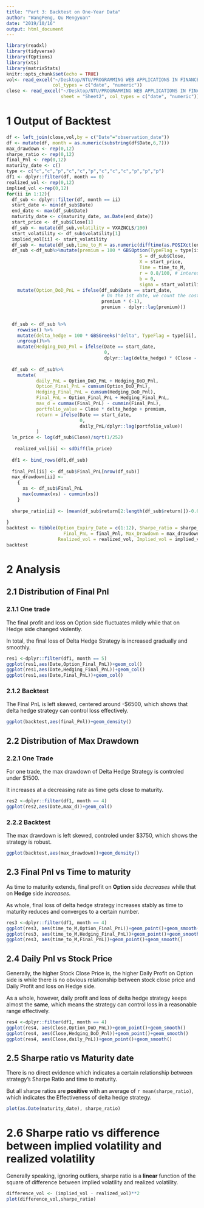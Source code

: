 ```yaml
---
title: "Part 3: Backtest on One-Year Data"
author: "WangPeng, Qu Mengyuan"
date: "2019/10/16"
output: html_document
---
```


```r
library(readxl)
library(tidyverse)
library(fOptions)
library(xts)
library(matrixStats)
knitr::opts_chunk$set(echo = TRUE)
vol<- read_excel("~/Desktop/NTU/PROGRAMMING WEB APPLICATIONS IN FINANCE/FE8828-Qu Mengyuan/group project/Q3/VXAZNCLS.xlsx", 
                 col_types = c("date", "numeric"))
close <- read_excel("~/Desktop/NTU/PROGRAMMING WEB APPLICATIONS IN FINANCE/FE8828-Qu Mengyuan/group project/Q3/VXAZNCLS.xlsx", 
                    sheet = "Sheet2", col_types = c("date", "numeric"))
```

# 1 Output of Backtest 
```r
df <- left_join(close,vol,by = c("Date"="observation_date"))
df <- mutate(df, month = as.numeric(substring(df$Date,6,7)))
max_drawdown <- rep(0,12)
sharpe_ratio <- rep(0,12)
final_Pnl <- rep(0,12)
maturity_date <- c()
type <- c("c","c","p","c","c","p","c","c","c","p","p","p")
df1 <- dplyr::filter(df, month == 0)
realized_vol <- rep(0,12)
implied_vol <-rep(0,12)
for(ii in 1:12){
  df_sub <- dplyr::filter(df, month == ii)
  start_date <- min(df_sub$Date)
  end_date <- max(df_sub$Date)
  maturity_date <- c(maturity_date, as.Date(end_date))
  start_price <- df_sub$Close[1]
  df_sub <- mutate(df_sub,volatility = VXAZNCLS/100)
  start_volatility <- df_sub$volatility[1]
  implied_vol[ii] <- start_volatility 
  df_sub <- mutate(df_sub,time_to_M = as.numeric(difftime(as.POSIXct(end_date), as.POSIXct(df_sub$Date, tz="UTC"), units="days")/365))
  df_sub <-df_sub%>%mutate(premium = 100 * GBSOption(TypeFlag = type[ii],
                                                 S = df_sub$Close,
                                                 X = start_price,
                                                 Time = time_to_M,
                                                 r = 0.8/100, # interest rate
                                                 b = 0,
                                                 sigma = start_volatility)@price)%>%
    mutate(Option_DoD_PnL = ifelse(df_sub$Date == start_date,
                                   # On the 1st date, we count the cost of buying the option
                                   premium * (-1),
                                   premium - dplyr::lag(premium))) 
  
  
  df_sub <- df_sub %>%
    rowwise() %>%
    mutate(delta_hedge = 100 * GBSGreeks("delta", TypeFlag = type[ii], S=Close, X = start_price , Time = time_to_M, r = 0.8/100, b = 0, sigma = start_volatility )  * (-1)) %>%
    ungroup()%>%
    mutate(Hedging_DoD_Pnl = ifelse(Date == start_date,
                                    0,
                                    dplyr::lag(delta_hedge) * (Close - dplyr::lag(Close))))
  
  df_sub <- df_sub%>%
    mutate(
           daily_PnL = Option_DoD_PnL + Hedging_DoD_Pnl,
           Option_Final_PnL = cumsum(Option_DoD_PnL),
           Hedging_Final_PnL = cumsum(Hedging_DoD_Pnl),
           Final_PnL = Option_Final_PnL + Hedging_Final_PnL,
           max_d = cummax(Final_PnL) - cummin(Final_PnL),
           portfolio_value = Close * delta_hedge + premium,
           return = ifelse(Date == start_date,
                           0,
                           daily_PnL/dplyr::lag(portfolio_value))
           )
  ln_price <- log(df_sub$Close)/sqrt(1/252)
  
   realized_vol[ii] <- sdDiff(ln_price)
  
  df1 <- bind_rows(df1,df_sub)
  
  final_Pnl[ii] <- df_sub$Final_PnL[nrow(df_sub)]
  max_drawdown[ii] <- 
    {
      xs <- df_sub$Final_PnL
      max(cummax(xs) - cummin(xs))
    }
  
  sharpe_ratio[ii] <- (mean(df_sub$return[2:length(df_sub$return)])-0.008/250)/stdev(df_sub$return[2:length(df_sub$return)])
  
}
backtest <- tibble(Option_Expiry_Date = c(1:12), Sharpe_ratio = sharpe_ratio,
                     Final_PnL = final_Pnl, Max_Drawdown = max_drawdown,
                   Realized_vol = realized_vol, Implied_vol = implied_vol)
backtest
```

# 2 Analysis
## 2.1 Distribution of Final Pnl
### 2.1.1 One trade
The final profit and loss on Option side fluctuates mildly while that on Hedge side changed violently.

In total, the final loss of Delta Hedge Strategy is increased gradually and smoothly.
```r
res1 <-dplyr::filter(df1, month == 5)
ggplot(res1,aes(Date,Option_Final_PnL))+geom_col()
ggplot(res1,aes(Date,Hedging_Final_PnL))+geom_col()
ggplot(res1,aes(Date,Final_PnL))+geom_col()
```

### 2.1.2 Backtest
The Final PnL is left skewed, centered around -$6500, which shows that delta hedge strategy can control loss effectively.
```r
ggplot(backtest,aes(final_Pnl))+geom_density()
```

## 2.2 Distribution of Max Drawdown
### 2.2.1 One Trade
For one trade, the max drawdown of Delta Hedge Strategy is controled under $1500.

It increases at a decreasing rate as time gets close to maturity.
```r
res2 <-dplyr::filter(df1, month == 4)
ggplot(res2,aes(Date,max_d))+geom_col()
```

### 2.2.2 Backtest
The max drawdown is left skewed, controled under $3750, which shows the strategy is robust.
```r
ggplot(backtest,aes(max_drawdown))+geom_density()
```

## 2.3 Final Pnl vs Time to maturity
As time to maturity extends, final profit on **Option** side *decreases* while that on **Hedge** side *increases*.

As whole, final loss of delta hedge strategy increases stably as time to maturity reduces and converges to a certain number.
```r
res3 <-dplyr::filter(df1, month == 4) 
ggplot(res3, aes(time_to_M,Option_Final_PnL))+geom_point()+geom_smooth()
ggplot(res3, aes(time_to_M,Hedging_Final_PnL))+geom_point()+geom_smooth()
ggplot(res3, aes(time_to_M,Final_PnL))+geom_point()+geom_smooth()
```

## 2.4 Daily Pnl vs Stock Price
Generally, the higher Stock Close Price is, the higher Daily Profit on Option side is while there is no obvious relationship between stock close price and Daily Profit and loss on Hedge side.

As a whole, however, daily profit and loss of delta hedge strategy keeps almost the **same**, which means the strategy can control loss in a reasonable range effectively.
```r
res4 <-dplyr::filter(df1, month == 4)
ggplot(res4, aes(Close,Option_DoD_PnL))+geom_point()+geom_smooth()
ggplot(res4, aes(Close,Hedging_DoD_Pnl))+geom_point()+geom_smooth()
ggplot(res4, aes(Close,daily_PnL))+geom_point()+geom_smooth()
```

## 2.5 Sharpe ratio vs Maturity date
There is no direct evidence which indicates a certain relationship between strategy's Sharpe Ratio and time to maturity.

But all sharpe ratios are **positive** with an average of `r mean(sharpe_ratio)`, which indicates the Effectiveness of delta hedge strategy.
```r
plot(as.Date(maturity_date), sharpe_ratio)
```

# 2.6 Sharpe ratio vs difference between implied volatility and realized volatility
Generally speaking, ignoring outliers, sharpe ratio is a **linear** function of the square of difference between implied volatility and realized volatility.
```r
difference_vol <- (implied_vol - realized_vol)**2
plot(difference_vol,sharpe_ratio)
```




